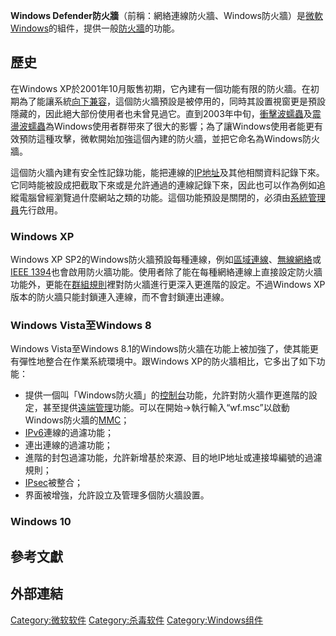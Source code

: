 {{noteTA
|G1=IT
|G2=Windows
|1=zh-cn:安全和维护; zh-tw:安全性與維護; zh-hk:安全性與維護;
|2=zh-cn:Windows安全中心; zh-tw:Windows安全性; zh-hk:Windows安全性;
}}
{{Infobox Windows component
| name               = Windows Defender防火牆
| logo               = Windows Firewall Icon.png
| logo_size          = 
| screenshot         = 
| screenshot_size    = 
| caption            = 
| included with      = [[Microsoft_Windows|Microsoft Windows]]
| replaces           = [[安全性與維護|安全性與維護]]、[[Microsoft_Security_Essentials|Microsoft Security Essentials]]
| replaced_by        = 
| related_components = [[Windows安全性|Windows安全性]]
| other_names        = Windows防火牆（Windows Firewall）<br/>網路連線防火牆（Internet Connection Firewall）
| service_name       = MpsSvc
| operating system   = {{ubl|[[Windows_XP|Windows XP]]及更高的版本|[[Windows_Server_2003|Windows Server 2003]]及更高的版本}}
| genre              = [[防火牆|防火牆]]軟體
}}

'''Windows Defender防火牆'''（前稱：網絡連線防火牆、Windows防火牆）是[[微軟|微軟]][[Microsoft_Windows|Windows]]的組件，提供一般[[防火牆|防火牆]]的功能。

== 歷史 ==
在Windows XP於2001年10月販售初期，它內建有一個功能有限的防火牆。在初期為了能讓系統[[向下兼容|向下兼容]]，這個防火牆預設是被停用的，同時其設置視窗更是預設隱藏的，因此絕大部份使用者也未曾見過它。直到2003年中旬，[[衝擊波蠕蟲|衝擊波蠕蟲]]及[[震盪波蠕蟲|震盪波蠕蟲]]為Windows使用者群带來了很大的影響；為了讓Windows使用者能更有效預防這種攻擊，微軟開始加強這個內建的防火牆，並把它命名為Windows防火牆。

這個防火牆內建有安全性記錄功能，能把連線的[[IP地址|IP地址]]及其他相關資料記錄下來。它同時能被設成把截取下來或是允許通過的連線記錄下來，因此也可以作為例如追縱電腦曾經瀏覽過什麼網站之類的功能。這個功能預設是關閉的，必須由[[系統管理員|系統管理員]]先行啟用。

=== Windows XP ===
Windows XP SP2的Windows防火牆預設每種連線，例如[[區域連線|區域連線]]、[[無線網絡|無線網絡]]或[[IEEE_1394|IEEE 1394]]也會啟用防火牆功能。使用者除了能在每種網絡連線上直接設定防火牆功能外，更能在[[群組規則|群組規則]]裡對防火牆進行更深入更進階的設定。不過Windows XP版本的防火牆只能封鎖連入連線，而不會封鎖連出連線。

=== Windows Vista至Windows 8 ===
Windows Vista至Windows 8.1的Windows防火牆在功能上被加強了，使其能更有彈性地整合在作業系統環境中。跟Windows XP的防火牆相比，它多出了如下功能：
*提供一個叫「Windows防火牆」的[[控制面板|控制台]]功能，允許對防火牆作更進階的設定，甚至提供[[遠端管理|遠端管理]]功能。可以在開始->執行輸入“wf.msc”以啟動Windows防火牆的[[微软管理控制台|MMC]]；
*[[IPv6|IPv6]]連線的過濾功能；
*連出連線的過濾功能；
*進階的封包過濾功能，允許新增基於來源、目的地IP地址或連接埠編號的過濾規則；
*[[IPsec|IPsec]]被整合；
*界面被增強，允許設立及管理多個防火牆設置。

=== Windows 10 ===

== 參考文獻 ==
{{Reflist}}

== 外部連結 ==

{{Microsoft Windows components}}
{{微软安全产品}}
{{杀毒软件}}

[[Category:微软软件|Category:微软软件]]
[[Category:杀毒软件|Category:杀毒软件]]
[[Category:Windows组件|Category:Windows组件]]